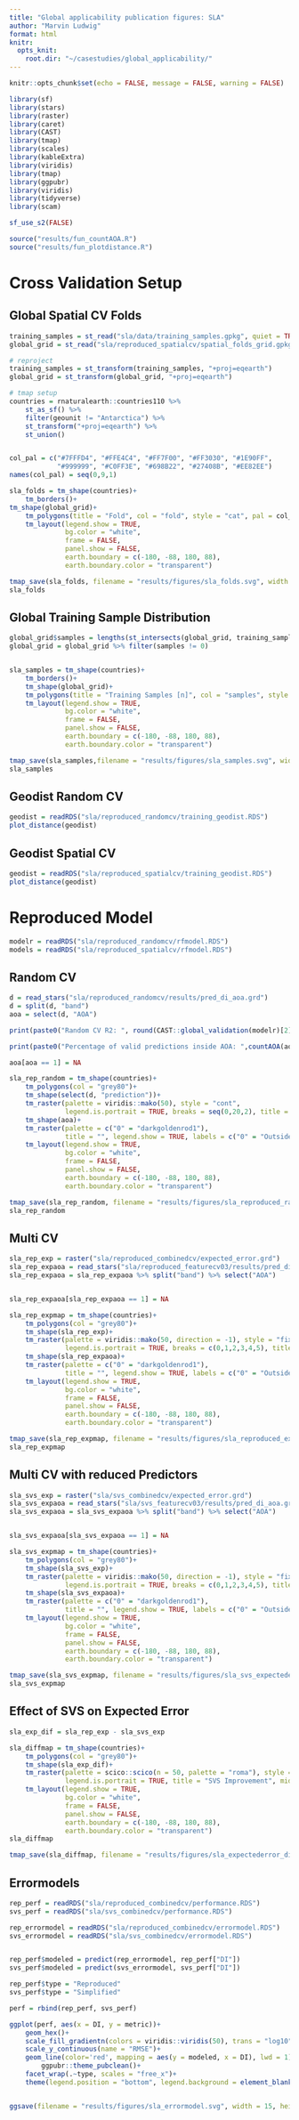 ```yaml
---
title: "Global applicability publication figures: SLA"
author: "Marvin Ludwig"
format: html
knitr:
  opts_knit:
    root.dir: "~/casestudies/global_applicability/"
---
```


```r
knitr::opts_chunk$set(echo = FALSE, message = FALSE, warning = FALSE)

library(sf)
library(stars)
library(raster)
library(caret)
library(CAST)
library(tmap)
library(scales)
library(kableExtra)
library(viridis)
library(tmap)
library(ggpubr)
library(viridis)
library(tidyverse)
library(scam)

sf_use_s2(FALSE)

source("results/fun_countAOA.R")
source("results/fun_plotdistance.R")

```


# Cross Validation Setup


## Global Spatial CV Folds

```r
training_samples = st_read("sla/data/training_samples.gpkg", quiet = TRUE)
global_grid = st_read("sla/reproduced_spatialcv/spatial_folds_grid.gpkg", quiet = TRUE)

# reproject
training_samples = st_transform(training_samples, "+proj=eqearth")
global_grid = st_transform(global_grid, "+proj=eqearth")

# tmap setup
countries = rnaturalearth::countries110 %>%
    st_as_sf() %>%
    filter(geounit != "Antarctica") %>%
    st_transform("+proj=eqearth") %>% 
    st_union()


col_pal = c("#7FFFD4", "#FFE4C4", "#FF7F00", "#FF3030", "#1E90FF",
            "#999999", "#C0FF3E", "#698B22", "#27408B", "#EE82EE")
names(col_pal) = seq(0,9,1)

sla_folds = tm_shape(countries)+
    tm_borders()+
tm_shape(global_grid)+
    tm_polygons(title = "Fold", col = "fold", style = "cat", pal = col_pal)+
    tm_layout(legend.show = TRUE,
              bg.color = "white",
              frame = FALSE,
              panel.show = FALSE,
              earth.boundary = c(-180, -88, 180, 88),
              earth.boundary.color = "transparent")

tmap_save(sla_folds, filename = "results/figures/sla_folds.svg", width = 15, height = 10, units = "cm")
sla_folds
```

## Global Training Sample Distribution

```r


global_grid$samples = lengths(st_intersects(global_grid, training_samples))
global_grid = global_grid %>% filter(samples != 0)


sla_samples = tm_shape(countries)+
    tm_borders()+
    tm_shape(global_grid)+
    tm_polygons(title = "Training Samples [n]", col = "samples", style = "log10", pal = viridis(50), legend.is.portrait=FALSE)+
    tm_layout(legend.show = TRUE,
              bg.color = "white",
              frame = FALSE,
              panel.show = FALSE,
              earth.boundary = c(-180, -88, 180, 88),
              earth.boundary.color = "transparent")

tmap_save(sla_samples,filename = "results/figures/sla_samples.svg", width = 15, height = 10, units = "cm")
sla_samples
```

## Geodist Random CV 

```r
geodist = readRDS("sla/reproduced_randomcv/training_geodist.RDS")
plot_distance(geodist)
```

## Geodist Spatial CV

```r
geodist = readRDS("sla/reproduced_spatialcv/training_geodist.RDS")
plot_distance(geodist)
```

# Reproduced Model

```r
modelr = readRDS("sla/reproduced_randomcv/rfmodel.RDS")
models = readRDS("sla/reproduced_spatialcv/rfmodel.RDS")
```

## Random CV 

```r
d = read_stars("sla/reproduced_randomcv/results/pred_di_aoa.grd")
d = split(d, "band")
aoa = select(d, "AOA")
```


```r
print(paste0("Random CV R2: ", round(CAST::global_validation(modelr)[2], 2), " --- Assumed Mapping error inside AOA."))
```

```r
print(paste0("Percentage of valid predictions inside AOA: ",countAOA(aoa),"%"))
```






```r
aoa[aoa == 1] = NA

sla_rep_random = tm_shape(countries)+
    tm_polygons(col = "grey80")+
    tm_shape(select(d, "prediction"))+
    tm_raster(palette = viridis::mako(50), style = "cont",
              legend.is.portrait = TRUE, breaks = seq(0,20,2), title = "SLA [m²/kg]")+
    tm_shape(aoa)+
    tm_raster(palette = c("0" = "darkgoldenrod1"),
              title = "", legend.show = TRUE, labels = c("0" = "Outside AOA"))+
    tm_layout(legend.show = TRUE,
              bg.color = "white",
              frame = FALSE,
              panel.show = FALSE,
              earth.boundary = c(-180, -88, 180, 88),
              earth.boundary.color = "transparent")

tmap_save(sla_rep_random, filename = "results/figures/sla_reproduced_random.svg", width = 15, height = 10, units = "cm")
sla_rep_random
```


## Multi CV

```r
sla_rep_exp = raster("sla/reproduced_combinedcv/expected_error.grd")
sla_rep_expaoa = read_stars("sla/reproduced_featurecv03/results/pred_di_aoa.grd")
sla_rep_expaoa = sla_rep_expaoa %>% split("band") %>% select("AOA")


sla_rep_expaoa[sla_rep_expaoa == 1] = NA

sla_rep_expmap = tm_shape(countries)+
    tm_polygons(col = "grey80")+
    tm_shape(sla_rep_exp)+
    tm_raster(palette = viridis::mako(50, direction = -1), style = "fixed",
              legend.is.portrait = TRUE, breaks = c(0,1,2,3,4,5), title = "Expected\nRMSE")+
    tm_shape(sla_rep_expaoa)+
    tm_raster(palette = c("0" = "darkgoldenrod1"),
              title = "", legend.show = TRUE, labels = c("0" = "Outside AOA"))+
    tm_layout(legend.show = TRUE,
              bg.color = "white",
              frame = FALSE,
              panel.show = FALSE,
              earth.boundary = c(-180, -88, 180, 88),
              earth.boundary.color = "transparent")

tmap_save(sla_rep_expmap, filename = "results/figures/sla_reproduced_expectederror.svg", width = 15, height = 10, units = "cm")
sla_rep_expmap
```



## Multi CV with reduced Predictors


```r
sla_svs_exp = raster("sla/svs_combinedcv/expected_error.grd")
sla_svs_expaoa = read_stars("sla/svs_featurecv03/results/pred_di_aoa.grd")
sla_svs_expaoa = sla_svs_expaoa %>% split("band") %>% select("AOA")


sla_svs_expaoa[sla_svs_expaoa == 1] = NA

sla_svs_expmap = tm_shape(countries)+
    tm_polygons(col = "grey80")+
    tm_shape(sla_svs_exp)+
    tm_raster(palette = viridis::mako(50, direction = -1), style = "fixed",
              legend.is.portrait = TRUE, breaks = c(0,1,2,3,4,5), title = "Expected\nRMSE")+
    tm_shape(sla_svs_expaoa)+
    tm_raster(palette = c("0" = "darkgoldenrod1"),
              title = "", legend.show = TRUE, labels = c("0" = "Outside AOA"))+
    tm_layout(legend.show = TRUE,
              bg.color = "white",
              frame = FALSE,
              panel.show = FALSE,
              earth.boundary = c(-180, -88, 180, 88),
              earth.boundary.color = "transparent")

tmap_save(sla_svs_expmap, filename = "results/figures/sla_svs_expectederror.svg", width = 15, height = 10, units = "cm")
sla_svs_expmap
```

## Effect of SVS on Expected Error

```r
sla_exp_dif = sla_rep_exp - sla_svs_exp

sla_diffmap = tm_shape(countries)+
    tm_polygons(col = "grey80")+
    tm_shape(sla_exp_dif)+
    tm_raster(palette = scico::scico(n = 50, palette = "roma"), style = "fixed", breaks = c(-0.5,-0.1, 0.1,0.5,1,1.5),
              legend.is.portrait = TRUE, title = "SVS Improvement", midpoint = 0)+
    tm_layout(legend.show = TRUE,
              bg.color = "white",
              frame = FALSE,
              panel.show = FALSE,
              earth.boundary = c(-180, -88, 180, 88),
              earth.boundary.color = "transparent")
sla_diffmap

tmap_save(sla_diffmap, filename = "results/figures/sla_expectederror_difference.svg", width = 15, height = 10, units = "cm")
```


## Errormodels 


```r
rep_perf = readRDS("sla/reproduced_combinedcv/performance.RDS")
svs_perf = readRDS("sla/svs_combinedcv/performance.RDS")

rep_errormodel = readRDS("sla/reproduced_combinedcv/errormodel.RDS")
svs_errormodel = readRDS("sla/svs_combinedcv/errormodel.RDS")


rep_perf$modeled = predict(rep_errormodel, rep_perf["DI"])
svs_perf$modeled = predict(svs_errormodel, svs_perf["DI"])

rep_perf$type = "Reproduced"
svs_perf$type = "Simplified"

perf = rbind(rep_perf, svs_perf)

ggplot(perf, aes(x = DI, y = metric))+
    geom_hex()+
    scale_fill_gradientn(colors = viridis::viridis(50), trans = "log10", name = "Points [n]")+
    scale_y_continuous(name = "RMSE")+
    geom_line(color='red', mapping = aes(y = modeled, x = DI), lwd = 1)+
        ggpubr::theme_pubclean()+
    facet_wrap(.~type, scales = "free_x")+
    theme(legend.position = "bottom", legend.background = element_blank())


ggsave(filename = "results/figures/sla_errormodel.svg", width = 15, height = 10, units = "cm")

```

